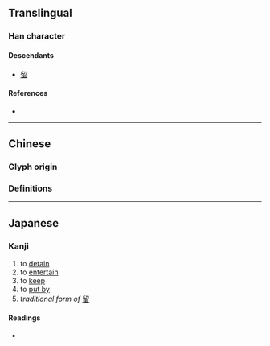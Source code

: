 {{also|留|畄}}
{{character info}}
==Translingual==

===Han character===
{{Han char|rn=102|rad=田|as=07|sn=14|four=|canj=MLLW,XMLLW|ids=⿱丣田}}

====Descendants====
* [[留]]

====References====
* {{Han ref|kx=0764.010|dkj=21867|dj=1174.010|hdz=42542.100|uh=7571|ud=30065}}

----

==Chinese==

===Glyph origin===
{{Han etym}}
{{Han compound|丣|田|t2=field|ls=psc|c1=p|c2=s}}

===Definitions===
{{zh-see|留|v}}

----

==Japanese==

===Kanji===
{{ja-kanji|grade=|rs=田09}}

# to [[detain]]
# to [[entertain]]
# to [[keep]]
# to [[put by]]
# ''traditional form of'' [[留]]

====Readings====
* {{ja-readings|on=[[りゅう]] (ryū), [[る]] (ru)|kun=[[とどめる]] (todomeru), [[とどまる]] (todomaru)|nanori=}}